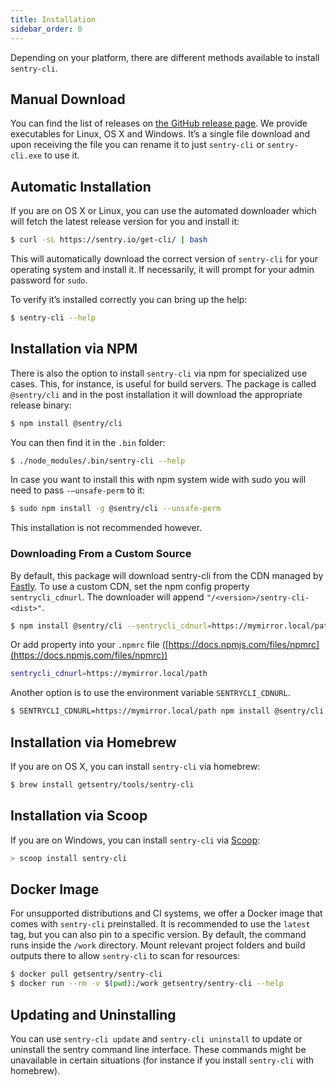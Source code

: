 ```yaml
---
title: Installation
sidebar_order: 0
---
```


Depending on your platform, there are different methods available to install `sentry-cli`.

## Manual Download

You can find the list of releases on [the GitHub release page](https://github.com/getsentry/sentry-cli/releases/). We provide executables for Linux, OS X and Windows. It’s a single file download and upon receiving the file you can rename it to just `sentry-cli` or `sentry-cli.exe` to use it.

## Automatic Installation

If you are on OS X or Linux, you can use the automated downloader which will fetch the latest release version for you and install it:

```bash
$ curl -sL https://sentry.io/get-cli/ | bash
```

This will automatically download the correct version of `sentry-cli` for your operating system and install it. If necessarily, it will prompt for your admin password for `sudo`.

To verify it’s installed correctly you can bring up the help:

```bash
$ sentry-cli --help
```

## Installation via NPM

There is also the option to install `sentry-cli` via npm for specialized use cases. This, for instance, is useful for build servers. The package is called `@sentry/cli` and in the post installation it will download the appropriate release binary:

```bash
$ npm install @sentry/cli
```

You can then find it in the `.bin` folder:

```bash
$ ./node_modules/.bin/sentry-cli --help
```

In case you want to install this with npm system wide with sudo you will need to pass `-–unsafe-perm` to it:

```bash
$ sudo npm install -g @sentry/cli --unsafe-perm
```

<Note><markdown>

This installation is not recommended however.

</markdown></Note>

### Downloading From a Custom Source

By default, this package will download sentry-cli from the CDN managed by [Fastly](https://www.fastly.com/). To use a custom CDN, set the npm config property `sentrycli_cdnurl`. The downloader will append `"/<version>/sentry-cli-<dist>"`.

```bash
$ npm install @sentry/cli --sentrycli_cdnurl=https://mymirror.local/path
```

Or add property into your `.npmrc` file ([https://docs.npmjs.com/files/npmrc](https://docs.npmjs.com/files/npmrc))

```bash
sentrycli_cdnurl=https://mymirror.local/path
```

Another option is to use the environment variable `SENTRYCLI_CDNURL`.

```bash
$ SENTRYCLI_CDNURL=https://mymirror.local/path npm install @sentry/cli
```

## Installation via Homebrew

If you are on OS X, you can install `sentry-cli` via homebrew:

```bash
$ brew install getsentry/tools/sentry-cli
```

## Installation via Scoop

If you are on Windows, you can install `sentry-cli` via [Scoop](https://scoop.sh):

```powershell
> scoop install sentry-cli
```

## Docker Image

For unsupported distributions and CI systems, we offer a Docker image that comes with `sentry-cli` preinstalled. It is recommended to use the `latest` tag, but you can also pin to a specific version. By default, the command runs inside the `/work` directory. Mount relevant project folders and build outputs there to allow `sentry-cli` to scan for resources:

```bash
$ docker pull getsentry/sentry-cli
$ docker run --rm -v $(pwd):/work getsentry/sentry-cli --help
```

## Updating and Uninstalling

You can use `sentry-cli update` and `sentry-cli uninstall` to update or uninstall the sentry command line interface. These commands might be unavailable in certain situations (for instance if you install `sentry-cli` with homebrew).

